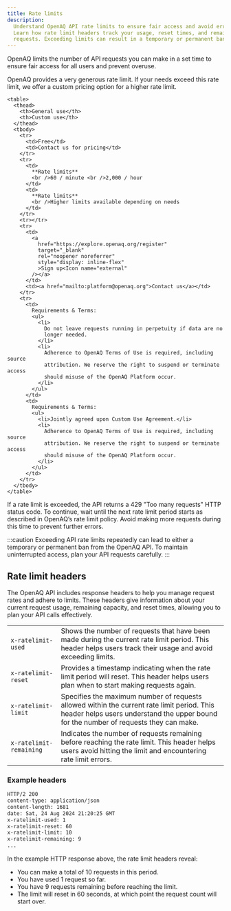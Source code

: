 ```yaml
---
title: Rate limits
description:
  Understand OpenAQ API rate limits to ensure fair access and avoid errors.
  Learn how rate limit headers track your usage, reset times, and remaining
  requests. Exceeding limits can result in a temporary or permanent ban.
---
```



OpenAQ limits the number of API requests you can make in a set time to ensure
fair access for all users and prevent overuse.

OpenAQ provides a very generous rate limit. If your needs exceed this rate
limit, we offer a custom pricing option for a higher rate limit.

    <table>
      <thead>
        <th>General use</th>
        <th>Custom use</th>
      </thead>
      <tbody>
        <tr>
          <td>Free</td>
          <td>Contact us for pricing</td>
        </tr>
        <tr>
          <td>
            **Rate limits**
            <br />60 / minute <br />2,000 / hour
          </td>
          <td>
            **Rate limits**
            <br />Higher limits available depending on needs
          </td>
        </tr>
        <tr></tr>
        <tr>
          <td>
            <a
              href="https://explore.openaq.org/register"
              target="_blank"
              rel="noopener noreferrer"
              style="display: inline-flex"
              >Sign up<Icon name="external"
            /></a>
          </td>
          <td><a href="mailto:platform@openaq.org">Contact us</a></td>
        </tr>
        <tr>
          <td>
            Requirements & Terms:
            <ul>
              <li>
                Do not leave requests running in perpetuity if data are no
                longer needed.
              </li>
              <li>
                Adherence to OpenAQ Terms of Use is required, including source
                attribution. We reserve the right to suspend or terminate access
                should misuse of the OpenAQ Platform occur.
              </li>
            </ul>
          </td>
          <td>
            Requirements & Terms:
            <ul>
              <li>Jointly agreed upon Custom Use Agreement.</li>
              <li>
                Adherence to OpenAQ Terms of Use is required, including source
                attribution. We reserve the right to suspend or terminate access
                should misuse of the OpenAQ Platform occur.
              </li>
            </ul>
          </td>
        </tr>
      </tbody>
    </table>

If a rate limit is exceeded, the API returns a 429 "Too many requests" HTTP
status code. To continue, wait until the next rate limit period starts as
described in OpenAQ’s rate limit policy. Avoid making more requests during this
time to prevent further errors.

:::caution Exceeding API rate limits repeatedly can lead to either a temporary
or permanent ban from the OpenAQ API. To maintain uninterrupted access, plan
your API requests carefully. :::

## Rate limit headers

The OpenAQ API includes response headers to help you manage request rates and
adhere to limits. These headers give information about your current request
usage, remaining capacity, and reset times, allowing you to plan your API calls
effectively.

<table>
  <tbody>
    <tr>
      <td style="white-space: nowrap;">
        <code>x-ratelimit-used</code>
      </td>
      <td>
        Shows the number of requests that have been made during the current rate
        limit period. This header helps users track their usage and avoid
        exceeding limits.
      </td>
    </tr>
    <tr>
      <td style="white-space: nowrap;">
        <code>x-ratelimit-reset</code>
      </td>
      <td>
        Provides a timestamp indicating when the rate limit period will reset.
        This header helps users plan when to start making requests again.
      </td>
    </tr>
    <tr>
      <td style="white-space: nowrap;">
        <code>x-ratelimit-limit</code>
      </td>
      <td>
        Specifies the maximum number of requests allowed within the current rate
        limit period. This header helps users understand the upper bound for the
        number of requests they can make.
      </td>
    </tr>
    <tr>
      <td style="white-space: nowrap;">
        <code>x-ratelimit-remaining</code>
      </td>
      <td>
        Indicates the number of requests remaining before reaching the rate
        limit. This header helps users avoid hitting the limit and encountering
        rate limit errors.
      </td>
    </tr>
  </tbody>
</table>

### Example headers

```sh {5-8}
HTTP/2 200
content-type: application/json
content-length: 1681
date: Sat, 24 Aug 2024 21:20:25 GMT
x-ratelimit-used: 1
x-ratelimit-reset: 60
x-ratelimit-limit: 10
x-ratelimit-remaining: 9
...
```

In the example HTTP response above, the rate limit headers reveal:

- You can make a total of 10 requests in this period.
- You have used 1 request so far.
- You have 9 requests remaining before reaching the limit.
- The limit will reset in 60 seconds, at which point the request count will
  start over.
